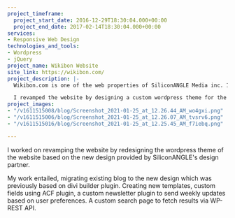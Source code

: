 ```yaml
---
project_timeframe:
  project_start_date: 2016-12-29T18:30:04.000+00:00
  project_end_date: 2017-02-14T18:30:04.000+00:00
services:
- Responsive Web Design
technologies_and_tools:
- Wordpress
- jQuery
project_name: Wikibon Website
site_link: https://wikibon.com/
project_description: |-
  Wikibon.com is one of the web properties of SiliconANGLE Media inc. It is an online magazine focussing providing advisory knowledge to individuals and institutions.

  I revamped the website by designing a custom wordpress theme for the website based on the provided design.
project_images:
- "/v1611515008/blog/Screenshot_2021-01-25_at_12.26.44_AM_wo4gxi.png"
- "/v1611515006/blog/Screenshot_2021-01-25_at_12.26.07_AM_tvsrv6.png"
- "/v1611515016/blog/Screenshot_2021-01-25_at_12.25.45_AM_f7iebq.png"

---
```

I worked on revamping the website by redesigning the wordpress theme of the website based on the new design provided by SiliconANGLE's design partner.

My work entailed, migrating existing blog to the new design which was previously based on divi builder plugin. Creating new templates, custom fields using ACF plugin, a custom newsletter plugin to send weekly updates based on user preferences. A custom search page to fetch results via WP-REST API.